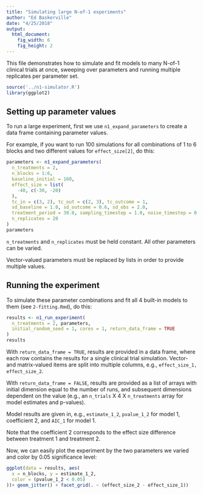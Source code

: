 ```yaml
---
title: "Simulating large N-of-1 experiments"
author: "Ed Baskerville"
date: "4/25/2018"
output:
  html_document:
    fig_width: 6
    fig_height: 2
---
```


This file demonstrates how to simulate and fit models to many N-of-1 clinical trials at once,
sweeping over parameters and running multiple replicates per parameter set.

```r
source('../n1-simulator.R')
library(ggplot2)
```

## Setting up parameter values

To run a large experiment, first we use `n1_expand_parameters` to create a data frame containing parameter values.

For example, if you want to run 100 simulations for all combinations of 1 to 6 blocks and two different values for `effect_size[2]`, do this:

```r
parameters <- n1_expand_parameters(
  n_treatments = 2,
  n_blocks = 1:6,
  baseline_initial = 160,
  effect_size = list(
    -40, c(-30, -20)
  ),
  tc_in = c(3, 2), tc_out = c(2, 3), tc_outcome = 1,
  sd_baseline = 1.0, sd_outcome = 0.6, sd_obs = 2.0,
  treatment_period = 30.0, sampling_timestep = 1.0, noise_timestep = 0.05,
  n_replicates = 20
)
parameters
```
`n_treatments` and `n_replicates` must be held constant. All other parameters can be varied.

Vector-valued parameters must be replaced by lists in order to provide multiple values.


## Running the experiment

To simulate these parameter combinations and fit all 4 built-in models to them (see `2-fitting.Rmd`), do this:

```r
results <- n1_run_experiment(
  n_treatments = 2, parameters,
  initial_random_seed = 1, cores = 1, return_data_frame = TRUE
)
results
```

With `return_data_frame = TRUE`, results are provided in a data frame, where each row contains the results for a single clinical trial simulation.
Vector- and matrix-valued items are split into multiple columns, e.g., `effect_size_1, effect_size_2`.

With `return_data_frame = FALSE`, results are provided as a list of arrays with initial dimension equal to the number of runs, and subsequent dimensions dependent on the value (e.g., an `n_trials` X 4 X `n_treatments` array for model estimates and p-values).

Model results are given in, e.g., `estimate_1_2`, `pvalue_1_2` for model 1, coefficient 2, and `AIC_1` for model 1.

Note that the coefficient 2 corresponds to the effect size difference between treatment 1 and treatment 2.

Now, we can easily plot the experiment by the two parameters we varied and color by 0.05 significance level:

```r
ggplot(data = results, aes(
  x = n_blocks, y = estimate_1_2,
  color = (pvalue_1_2 < 0.05)
))+ geom_jitter() + facet_grid(. ~ (effect_size_2 - effect_size_1))
```

